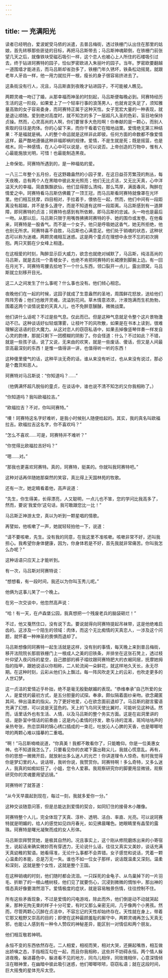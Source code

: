 ```yaml
---
---
---
```

title: 一 充满阳光
---





读者已经明白，爱波妮受马侬的派遣，去普吕梅街，透过铁栅门认出住在那里的姑娘，首先转移那些匪徒的目标，再把马吕斯带去；马吕斯神魂颠倒，在铁栅门前张望几天之后，就像铁块受磁石吸引一样，这个恋人也被心上人所住的石楼吸引过去，终于钻进珂赛特的园子，恰似罗密欧进入朱丽叶的园子。当年。罗密欧要翻越一道围墙才能进去，而马吕斯却省劲多了，铁栅门年久锈坏，铁条松动摇晃，就跟老年人牙齿一样，他一用力就拉开一根，瘦长的身子很容易挤进去了。

这条街没有行人，况且，马吕斯直到夜晚才钻进园子，不可能被人瞧见。

两颗灵魂一吻订了婚，从那幸福而神圣的时刻起，马吕斯便每晚必到。珂赛特经历生活的这一阶段，如果爱上了一个轻率行事的浪荡男人，也就肯定失足了，须知雅量高致的女子容易委身，而珂赛特正属于这种天性。女子宽宏大量的一种表现，就是退让顺随。爱到绝对高度时，就不知怎的多了一层超凡入圣的色彩，盲目地保持贞操。然而，心灵高尚的人啊，你们要冒多大危险啊！你奉献的是一颗心，而别人索取的往往是肉体。你的心留下来，而你干看着它在暗地战栗。爱情绝无第三种结果：不是福就是祸。人的整个命运就是这样非此即彼。任何方面的命数都不像爱情这样，最严酷地遵循这种非福即祸的规律。爱情，不是生就是死；既是摇篮，也是棺木。同一种感情，在人心中可以说是，也可以说否。上帝创造的万物中，惟有人心最能施放光明，可惜！也最能制造黑夜。

上帝保佑，珂赛特所遇到的，是一种福佑的爱。

一八三二年整个五月份，在这野趣盎然的小园子里，在这日益芬芳繁茂的荆丛，每天夜晚，总有两个人在黑暗中彼此发光照亮；他们无比贞洁，又无比天真，心中洋溢天大的幸福，简直飘飘欲仙，他们显得那么清纯，那么笃厚，满面春风，陶醉在情爱之中。珂赛特看马吕斯仿佛戴了一顶王冠，而马吕斯看珂赛特就像罩在光环里。他们相互抚摩，四目相对，手拉着手，偎依在一起，然而，他们中间有一段距离没有超越，并不是多么遵守，而是不知道有这样一段距离。马吕斯感到有一道屏障，即珂赛特的贞洁；珂赛特也感到有所依赖，即马吕斯的忠诚。头一吻也是最后一吻。从那以后，马吕斯只限于用嘴唇拂拂珂赛特的手、她的围巾或发卷。在他看来，珂赛特是一股香气。而不是一个女子。他只是呼吸她这香气，她无所拒绝，他也别无所求。珂赛特喜不自胜，马吕斯也心满意足。他们处于销魂的状态，这种状态可以称为迷魂，两颗灵魂相互迷惑。这是两个童贞在理想中永世不忘的初次拥抱。两只天鹅在少女峰上相逢。

在这相爱的时刻，陶醉显示巨大威力，欲念也就绝对缄默了，马吕斯，纯洁高尚的马吕斯，就是去找一个青楼女子，也绝不肯把珂赛特的长裙撩到脚腕上边。有一回在月光下，珂赛特弯腰去拾地下一个什么东西，领口裂开一点儿，露出颈窝，马吕斯就立刻移开目光。

这二人之间发生了什么事呢？什么事也没有。他们倾心相恋。

夜晚他们在一起的时候，这园子就成了生意盎然的圣地，周围鲜花怒放，送给他们阵阵芳香；他们也敞开灵魂，流溢到花间。草木情意浓浓，汁液饱满而生机勃勃，围着这两个谈情说爱的天真人儿，也不免醉意醺醺，微微战栗。

他们讲什么话呢？不过是些气息。仅此而已。但是这种气息就足令整个这片景物激动不已。这种谈话好似轻烟薄雾，让枝叶下的风吹散，如果是在书本上读到，很难理解这话语的巨大魔力。从这对恋人的窃窃私语中，如果去掉像竖琴伴奏一样发自心灵的韵律，那就只剩下一团模糊的阴影了。你会怪道：什么？不过如此？不错，就是一些孩子话，说了又说，无来由的欢笑，就是一些废话、傻话，但又是人间最崇高最深刻的东西！是惟一值得讲一讲，也值得听一听的东西！

这种傻里傻气的话，这种平淡无奇的话，谁从来没有听过，也从来没有说过，那必是个蠢货和恶人。

珂赛特对马吕斯说：“你知道吗？……”

（他俩满怀超凡脱俗的童贞，在谈话中，谁也说不清不知怎的又你我相称了。）

“你知道吗？我叫欧福拉吉。”

“欧福拉吉？不对，你叫珂赛特。”

“噢！珂赛特这名字好难听，是我小时候别人随便给起的。其实，我的真名叫欧福拉吉。欧福拉吉这名字，你不喜欢吗？”



“怎么不喜欢……可是，珂赛特并不难听？”

“你觉得比欧福拉吉好吗？”

“嗯……对。”

“那我也更喜欢珂赛特。真的，珂赛特，挺美的。你就叫我珂赛特吧。”

这种对话再伴随她那粲然的笑容，真比得上天国林苑的牧歌。

还有一次，她定睛看着他，高声说道：

“先生，你生得美，长得漂亮，人又聪明，一点儿也不笨，您的学问比我高多了，然而，要说‘我爱你’这句话，我可敢跟您比一比！”

马吕斯正神游太空，真以为听到一颗星唱的情歌。

再譬如，他咳嗽了一声，她就轻轻拍他一下，说道：

“请不要咳嗽，先生。没有我的同意，在我这里不准咳嗽。咳嗽非常不好，还叫我担心。我希望你身体健康，因为，你身体若是不好，首先我就非常痛苦。你叫我怎么办呢？”

这种话语只应天上才能听到。

有一次，马吕斯对珂赛特说：

“想想看，有一段时间，我还以为你叫玉秀儿呢。”

他俩为这事儿笑了一个晚上。

在另一次交谈中，他忽然高声说：

“哈！有一天，在卢森堡公园，我真想把一个残废老兵的脑袋砸烂！”

不过，他又戛然住口，没有说下去。要说就得向珂赛特提起吊袜带，这是他绝难启齿的。这涉及一个陌生的领域：肉体，而这个无比痴情的天真恋人，一涉及这个问题，就怀着一种神圣的畏惧而退却了。

马吕斯想像同珂赛特一起生活就是这样，没有别的事情，每天晚上来到普吕梅街，移开法院院长那扇铁栅门上一根成人之美的旧铁条，并排坐在这张石凳上，透过枝叶仰望入夜闪烁的星空，自己膝部的裤子褶纹跟珂赛特肥大的衣裾同居，抚摩她拇指的指甲，跟她说话以你相称，二人轮流闻一朵鲜花，就这样地久天长，永无尽期。在这种时刻，云彩从他们头上飘过。每一阵风吹走天上的云彩，也吹走更多的人世幻梦。

这一贞洁的爱情近乎朴拙，绝不是毫无殷勤献媚的表现。“恭维奉承”自己所爱的女人，是爱抚的最初方式，是五分胆量的试探。奉承，颇似隔着面纱亲吻。欲念藏匿其间，伸出温柔的指尖。为了更好地爱，心在欲念面前退却了。马吕斯的甜言蜜语充满了幻想，可以说是天蓝色的。天上的飞鸟同天使比翼时，可能听见这种话。然而，话里话外也有生活、人情，以及马吕斯的整个务实方面。这是在岩洞里讲的话，是卧室中情话的前奏曲；这是内心柔情的抒发，歌与诗的混淆，斑鸠咕咕声的亲热夸张，热恋崇拜的锦心绣口插成的一束花，吐放沁人心脾的天香，也是唧唧哝哝的两颗心难以描摹的二重唱。

“啊！”马吕斯喃喃说道，“你真美！我都不敢看你了，只能瞻仰。你是一位美惠女神。也不知道我怎么了，只要看见你的衣裙下露出鞋尖儿，我就心慌意乱。再有，你的思想一微微开启，就放射出多么迷人的光芒！你讲道理令人惊奇。有时我觉得你是梦幻里的人。说话呀，我听你说，我赞赏你。珂赛特啊！多么奇特，又多么迷人，我真的如痴如狂了。小姐，您令人爱慕。我观察研究你的脚要用显微镜，观察研究你的灵魂要用望远镜。”

珂赛特听了就答道：

“从今天早晨起到现在，每过一刻，我就多爱你一分。”

这种交谈随意问答，但是总能达到爱情的契合，如同钉住的接骨木小雕像。

珂赛特整个人儿，完全体现了天真、淳朴、透明、洁白、率直、光亮。可以说珂赛特就是明媚的，给人的感觉如见四月春光，如见拂晨曙色。她眼睛里有晶莹的露珠。珂赛特是曙光凝聚而成的女人形体。

马吕斯崇拜赞赏她，是极其自然的。况且事实上，这个刚从修院磨炼出来的小寄宿生，说起话来确实微妙而有穿透力，无论说什么话，往往又真实又美妙，谈话充满天真幼稚的絮语。她看得准，无论什么事都不会弄错。女子感觉和说话，凭着一颗心温柔的本能，总是万无一失。谁也不如一位女子那样，说话既温柔又深刻。温柔和深刻，这就是整个女性，这就是整个王国。

在这种销魂的时刻，他们随时都会流泪。一只踩死的金龟子、从鸟巢掉下的一片羽毛、折断了的一根山楂树枝，他们见了就要伤心，沉浸到微微的惆怅中，那出神的情态真好像要潸然泪下。爱情极度的症状，就是容易触景伤情，往往控制不住。

所有这些矛盾现象，不过是爱情的闪电游戏，除此而外，他们倒是动不动就哭起来，那种无拘无束的样子十分可爱，有时又那么亲密无间，几乎像两个小男孩。然而，尽管两颗心沉醉在贞洁中，不容忘记的天性却始终存在。天性就在身上，带着它那又粗野又崇高的目的；即使在这种最顾羞耻的厮守中，两颗灵魂再怎么天真无邪，也能让人感到有一种令人赞叹的神秘差异，能区别一对情侣和两个朋友。

他们相互敬若神明。

永恒不变的东西依然存在。二人相爱，相视而笑，相对大哭，还撅起嘴唇，相互做出娇嗔之态，手指相互勾在一起，而且你我相称，这些并不妨碍永恒。两个情人躲进夜晚，躲进暮色中，躲进看不见的地方，同鸟儿相伴，同玫瑰相伴，心意深情倾注在眼神里，在幽暗中彼此吸引迷惑，他们唧唧哝哝，窃窃私语；就在这段时间，巨大摇曳的星体充斥太空。